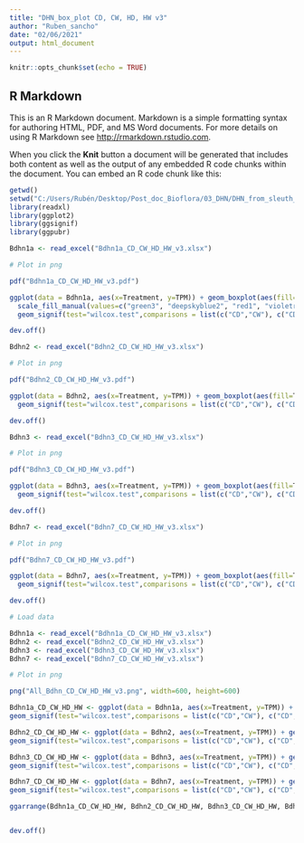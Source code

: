 ---
title: "DHN_box_plot CD, CW, HD, HW v3"
author: "Ruben_sancho"
date: "02/06/2021"
output: html_document
---

```{r setup, include=FALSE}
knitr::opts_chunk$set(echo = TRUE)
```

## R Markdown

This is an R Markdown document. Markdown is a simple formatting syntax for authoring HTML, PDF, and MS Word documents. For more details on using R Markdown see <http://rmarkdown.rstudio.com>.

When you click the **Knit** button a document will be generated that includes both content as well as the output of any embedded R code chunks within the document. You can embed an R code chunk like this:
```{r packages}
getwd()
setwd("C:/Users/Rubén/Desktop/Post_doc_Bioflora/03_DHN/DHN_from_sleuth_Ruben/")
library(readxl)
library(ggplot2)
library(ggsignif)
library(ggpubr)
```

```{r Bdhn1a}

Bdhn1a <- read_excel("Bdhn1a_CD_CW_HD_HW_v3.xlsx")

# Plot in png

pdf("Bdhn1a_CD_CW_HD_HW_v3.pdf")

ggplot(data = Bdhn1a, aes(x=Treatment, y=TPM)) + geom_boxplot(aes(fill=Treatment)) + ggtitle("Bdhn1a") + theme(plot.title = element_text(hjust = 0.5)) + 
  scale_fill_manual(values=c("green3", "deepskyblue2", "red1", "violetred1")) +
  geom_signif(test="wilcox.test",comparisons = list(c("CD","CW"), c("CD","HD"), c("CD","HW"), c("CW","HD"), c("CW","HW"), c("HD","HW")), y_position = c(1400, 1500, 1600, 1000, 1100, 900), map_signif_level=TRUE)

dev.off()

```

```{r Bdhn2}

Bdhn2 <- read_excel("Bdhn2_CD_CW_HD_HW_v3.xlsx")

# Plot in png

pdf("Bdhn2_CD_CW_HD_HW_v3.pdf")

ggplot(data = Bdhn2, aes(x=Treatment, y=TPM)) + geom_boxplot(aes(fill=Treatment)) + ggtitle("Bdhn2") + theme(plot.title = element_text(hjust = 0.5)) + scale_fill_manual(values=c("green3", "deepskyblue2", "red1", "violetred1")) +
  geom_signif(test="wilcox.test",comparisons = list(c("CD","CW"), c("CD","HD"), c("CD","HW"), c("CW","HD"), c("CW","HW"), c("HD","HW")), y_position = c(1500, 1630, 1750, 800, 1150, 900), map_signif_level=TRUE)

dev.off()

```



```{r Bdhn3}

Bdhn3 <- read_excel("Bdhn3_CD_CW_HD_HW_v3.xlsx")

# Plot in png

pdf("Bdhn3_CD_CW_HD_HW_v3.pdf")

ggplot(data = Bdhn3, aes(x=Treatment, y=TPM)) + geom_boxplot(aes(fill=Treatment)) + ggtitle("Bdhn3") + theme(plot.title = element_text(hjust = 0.5)) + scale_fill_manual(values=c("green3", "deepskyblue2", "red1", "violetred1")) +
  geom_signif(test="wilcox.test",comparisons = list(c("CD","CW"), c("CD","HD"), c("CD","HW"), c("CW","HD"), c("CW","HW"), c("HD","HW")), y_position = c(2800, 4000, 5000, 2300, 3200, 2800), map_signif_level=TRUE)

dev.off()

```

```{r Bdhn7}

Bdhn7 <- read_excel("Bdhn7_CD_CW_HD_HW_v3.xlsx")

# Plot in png

pdf("Bdhn7_CD_CW_HD_HW_v3.pdf")

ggplot(data = Bdhn7, aes(x=Treatment, y=TPM)) + geom_boxplot(aes(fill=Treatment)) + ggtitle("Bdhn7") + theme(plot.title = element_text(hjust = 0.5)) + scale_fill_manual(values=c("green3", "deepskyblue2", "red1", "violetred1")) +
  geom_signif(test="wilcox.test",comparisons = list(c("CD","CW"), c("CD","HD"), c("CD","HW"), c("CW","HD"), c("CW","HW"), c("HD","HW")), y_position = c(1300, 1500, 1700, 700, 1000, 800), map_signif_level=TRUE)

dev.off()

```
```{r All_Bdhn_CD_CW_HD_HW}

# Load data

Bdhn1a <- read_excel("Bdhn1a_CD_CW_HD_HW_v3.xlsx")
Bdhn2 <- read_excel("Bdhn2_CD_CW_HD_HW_v3.xlsx")
Bdhn3 <- read_excel("Bdhn3_CD_CW_HD_HW_v3.xlsx")
Bdhn7 <- read_excel("Bdhn7_CD_CW_HD_HW_v3.xlsx")

# Plot in png

png("All_Bdhn_CD_CW_HD_HW_v3.png", width=600, height=600)

Bdhn1a_CD_CW_HD_HW <- ggplot(data = Bdhn1a, aes(x=Treatment, y=TPM)) + geom_boxplot(aes(fill=Treatment)) + ggtitle("Bdhn1a") + theme(plot.title = element_text(hjust = 0.5)) + scale_fill_manual(values=c("green3", "deepskyblue2", "red1", "violetred1")) + 
geom_signif(test="wilcox.test",comparisons = list(c("CD","CW"), c("CD","HD"), c("CD","HW"), c("CW","HD"), c("CW","HW"), c("HD","HW")), y_position = c(1400, 1500, 1600, 1000, 1100, 900), map_signif_level=TRUE)

Bdhn2_CD_CW_HD_HW <- ggplot(data = Bdhn2, aes(x=Treatment, y=TPM)) + geom_boxplot(aes(fill=Treatment)) + ggtitle("Bdhn2") + theme(plot.title = element_text(hjust = 0.5)) + scale_fill_manual(values=c("green3", "deepskyblue2", "red1", "violetred1")) + 
geom_signif(test="wilcox.test",comparisons = list(c("CD","CW"), c("CD","HD"), c("CD","HW"), c("CW","HD"), c("CW","HW"), c("HD","HW")), y_position = c(1500, 1630, 1750, 800, 1150, 900), map_signif_level=TRUE)

Bdhn3_CD_CW_HD_HW <- ggplot(data = Bdhn3, aes(x=Treatment, y=TPM)) + geom_boxplot(aes(fill=Treatment)) + ggtitle("Bdhn3") + theme(plot.title = element_text(hjust = 0.5)) + scale_fill_manual(values=c("green3", "deepskyblue2", "red1", "violetred1")) + 
geom_signif(test="wilcox.test",comparisons = list(c("CD","CW"), c("CD","HD"), c("CD","HW"), c("CW","HD"), c("CW","HW"), c("HD","HW")), y_position = c(2800, 4000, 5000, 2300, 3200, 2800), map_signif_level=TRUE)

Bdhn7_CD_CW_HD_HW <- ggplot(data = Bdhn7, aes(x=Treatment, y=TPM)) + geom_boxplot(aes(fill=Treatment)) + ggtitle("Bdhn7") + theme(plot.title = element_text(hjust = 0.5)) + scale_fill_manual(values=c("green3", "deepskyblue2", "red1", "violetred1")) + 
geom_signif(test="wilcox.test",comparisons = list(c("CD","CW"), c("CD","HD"), c("CD","HW"), c("CW","HD"), c("CW","HW"), c("HD","HW")), y_position = c(1300, 1500, 1700, 700, 1000, 800), map_signif_level=TRUE)

ggarrange(Bdhn1a_CD_CW_HD_HW, Bdhn2_CD_CW_HD_HW, Bdhn3_CD_CW_HD_HW, Bdhn7_CD_CW_HD_HW, ncol = 2, nrow = 2, common.legend = TRUE, legend="bottom")


dev.off()

```
